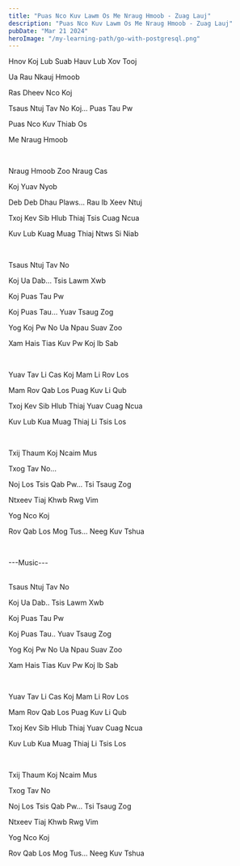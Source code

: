 ```yaml
---
title: "Puas Nco Kuv Lawm Os Me Nraug Hmoob - Zuag Lauj"
description: "Puas Nco Kuv Lawm Os Me Nraug Hmoob - Zuag Lauj"
pubDate: "Mar 21 2024"
heroImage: "/my-learning-path/go-with-postgresql.png"
---
```


Hnov Koj Lub Suab Hauv Lub Xov Tooj

Ua Rau Nkauj Hmoob

Ras Dheev Nco Koj

Tsaus Ntuj Tav No Koj... Puas Tau Pw

Puas Nco Kuv Thiab Os

Me Nraug Hmoob

<br />

Nraug Hmoob Zoo Nraug Cas

Koj Yuav Nyob

Deb Deb Dhau Plaws... Rau Ib Xeev Ntuj

Txoj Kev Sib Hlub Thiaj Tsis Cuag Ncua

Kuv Lub Kuag Muag Thiaj Ntws Si Niab

<br />

Tsaus Ntuj Tav No

Koj Ua Dab... Tsis Lawm Xwb

Koj Puas Tau Pw

Koj Puas Tau... Yuav Tsaug Zog

Yog Koj Pw No Ua Npau Suav Zoo

Xam Hais Tias Kuv Pw Koj Ib Sab

<br />

Yuav Tav Li Cas Koj Mam Li Rov Los

Mam Rov Qab Los Puag Kuv Li Qub

Txoj Kev Sib Hlub Thiaj Yuav Cuag Ncua

Kuv Lub Kua Muag Thiaj Li Tsis Los

<br />

Txij Thaum Koj Ncaim Mus

Txog Tav No...

Noj Los Tsis Qab Pw... Tsi Tsaug Zog

Ntxeev Tiaj Khwb Rwg Vim

Yog Nco Koj

Rov Qab Los Mog Tus... Neeg Kuv Tshua

<br />

---Music---

<br />
Tsaus Ntuj Tav No

Koj Ua Dab.. Tsis Lawm Xwb

Koj Puas Tau Pw

Koj Puas Tau.. Yuav Tsaug Zog

Yog Koj Pw No Ua Npau Suav Zoo

Xam Hais Tias Kuv Pw Koj Ib Sab

<br />

Yuav Tav Li Cas Koj Mam Li Rov Los

Mam Rov Qab Los Puag Kuv Li Qub

Txoj Kev Sib Hlub Thiaj Yuav Cuag Ncua

Kuv Lub Kua Muag Thiaj Li Tsis Los

<br />

Txij Thaum Koj Ncaim Mus

Txog Tav No

Noj Los Tsis Qab Pw... Tsi Tsaug Zog

Ntxeev Tiaj Khwb Rwg Vim

Yog Nco Koj

Rov Qab Los Mog Tus... Neeg Kuv Tshua
